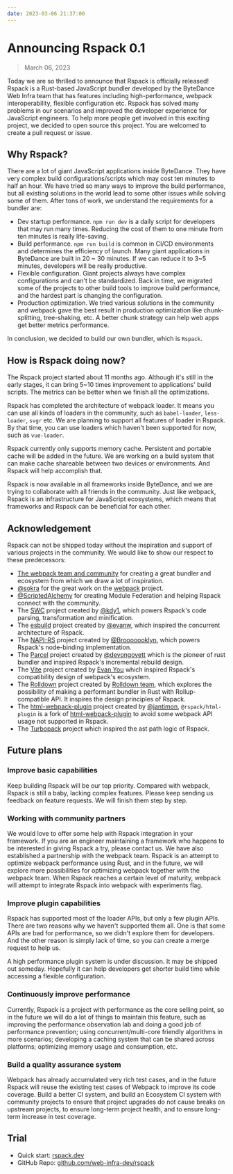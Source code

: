 ```yaml
---
date: 2023-03-06 21:37:00
---
```


# Announcing Rspack 0.1

> March 06, 2023

Today we are so thrilled to announce that Rspack is officially released! Rspack is a Rust-based JavaScript bundler developed by the ByteDance Web Infra team that has features including high-performance, webpack interoperability, flexible configuration etc. Rspack has solved many problems in our scenarios and improved the developer experience for JavaScript engineers. To help more people get involved in this exciting project, we decided to open source this project. You are welcomed to create a pull request or issue.

## Why Rspack?

There are a lot of giant JavaScript applications inside ByteDance. They have very complex build configurations/scripts which may cost ten minutes to half an hour. We have tried so many ways to improve the build performance, but all existing solutions in the world lead to some other issues while solving some of them. After tons of work, we understand the requirements for a bundler are:

- Dev startup performance. `npm run dev` is a daily script for developers that may run many times. Reducing the cost of them to one minute from ten minutes is really life-saving.
- Build performance. `npm run build` is common in CI/CD environments and determines the efficiency of launch. Many giant applications in ByteDance are built in 20 ~ 30 minutes. If we can reduce it to 3~5 minutes, developers will be really productive.
- Flexible configuration. Giant projects always have complex configurations and can't be standardized. Back in time, we migrated some of the projects to other build tools to improve build performance, and the hardest part is changing the configuration.
- Production optimization. We tried various solutions in the community and webpack gave the best result in production optimization like chunk-splitting, tree-shaking, etc. A better chunk strategy can help web apps get better metrics performance.

In conclusion, we decided to build our own bundler, which is `Rspack`.

## How is Rspack doing now?

The Rspack project started about 11 months ago. Although it's still in the early stages, it can bring 5~10 times improvement to applications' build scripts. The metrics can be better when we finish all the optimizations.

Rspack has completed the architecture of webpack loader. It means you can use all kinds of loaders in the community, such as `babel-loader`, `less-loader`, `svgr` etc. We are planning to support all features of loader in Rspack. By that time, you can use loaders which haven't been supported for now, such as `vue-loader`.

Rspack currently only supports memory cache. Persistent and portable cache will be added in the future. We are working on a build system that can make cache shareable between two devices or environments. And Rspack will help accomplish that.

Rspack is now available in all frameworks inside ByteDance, and we are trying to collaborate with all friends in the community. Just like webpack, Rspack is an infrastructure for JavaScript ecosystems, which means that frameworks and Rspack can be beneficial for each other.

## Acknowledgement

Rspack can not be shipped today without the inspiration and support of various projects in the community. We would like to show our respect to these predecessors:

- [The webpack team and community](https://webpack.js.org/) for creating a great bundler and ecosystem from which we draw a lot of inspiration.
- [@sokra](https://github.com/sokra) for the great work on the [webpack](https://github.com/webpack/webpack) project.
- [@ScriptedAlchemy](https://github.com/ScriptedAlchemy) for creating Module Federation and helping Rspack connect with the community.
- The [SWC](https://github.com/swc-project/swc) project created by [@kdy1](https://github.com/kdy1), which powers Rspack's code parsing, transformation and minification.
- The [esbuild](https://github.com/evanw/esbuild) project created by [@evanw](https://github.com/evanw), which inspired the concurrent architecture of Rspack.
- The [NAPI-RS](https://github.com/napi-rs/napi-rs) project created by [@Brooooooklyn](https://github.com/Brooooooklyn), which powers Rspack's node-binding implementation.
- The [Parcel](https://github.com/parcel-bundler/parcel) project created by [@devongovett](https://github.com/devongovett) which is the pioneer of rust bundler and inspired Rspack's incremental rebuild design.
- The [Vite](https://github.com/vitejs/vite) project created by [Evan You](https://github.com/yyx990803) which inspired Rspack's compatibility design of webpack's ecosystem.
- The [Rolldown](https://github.com/rolldown-rs/rolldown) project created by [Rolldown team](https://github.com/sponsors/rolldown-rs), which explores the possibility of making a performant bundler in Rust with Rollup-compatible API. It inspires the design principles of Rspack.
- The [html-webpack-plugin](https://github.com/jantimon/html-webpack-plugin) project created by [@jantimon](https://github.com/jantimon), `@rspack/html-plugin` is a fork of [html-webpack-plugin](https://github.com/jantimon/html-webpack-plugin) to avoid some webpack API usage not supported in Rspack.
- The [Turbopack](https://github.com/vercel/turbo) project which inspired the ast path logic of Rspack.

## Future plans

### Improve basic capabilities

Keep building Rspack will be our top priority. Compared with webpack, Rspack is still a baby, lacking complex features. Please keep sending us feedback on feature requests. We will finish them step by step.

### Working with community partners

We would love to offer some help with Rspack integration in your framework. If you are an engineer maintaining a framework who happens to be interested in giving Rspack a try, please contact us.
We have also established a partnership with the webpack team. Rspack is an attempt to optimize webpack performance using Rust, and in the future, we will explore more possibilities for optimizing webpack together with the webpack team. When Rspack reaches a certain level of maturity, webpack will attempt to integrate Rspack into webpack with experiments flag.

### Improve plugin capabilities

Rspack has supported most of the loader APIs, but only a few plugin APIs. There are two reasons why we haven't supported them all. One is that some APIs are bad for performance, so we didn't explore them for developers. And the other reason is simply lack of time, so you can create a merge request to help us.

A high performance plugin system is under discussion. It may be shipped out someday. Hopefully it can help developers get shorter build time while accessing a flexible configuration.

### Continuously improve performance

Currently, Rspack is a project with performance as the core selling point, so in the future we will do a lot of things to maintain this feature, such as improving the performance observation lab and doing a good job of performance prevention; using concurrent/multi-core friendly algorithms in more scenarios; developing a caching system that can be shared across platforms; optimizing memory usage and consumption, etc.

### Build a quality assurance system

Webpack has already accumulated very rich test cases, and in the future Rspack will reuse the existing test cases of Webpack to improve its code coverage. Build a better CI system, and build an Ecosystem CI system with community projects to ensure that project upgrades do not cause breaks on upstream projects, to ensure long-term project health, and to ensure long-term increase in test coverage.

## Trial

- Quick start: [rspack.dev](https://rspack.dev)
- GitHub Repo: [github.com/web-infra-dev/rspack](https://github.com/web-infra-dev/rspack)
